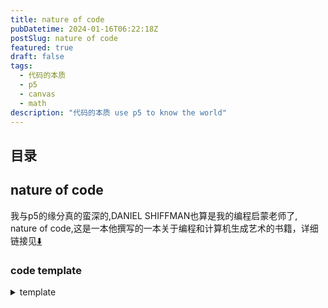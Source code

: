 ```yaml
---
title: nature of code
pubDatetime: 2024-01-16T06:22:18Z
postSlug: nature of code
featured: true
draft: false
tags:
  - 代码的本质
  - p5
  - canvas
  - math
description: "代码的本质 use p5 to know the world"
---
```


## 目录

## nature of code

我与p5的缘分真的蛮深的,DANIEL SHIFFMAN也算是我的编程启蒙老师了,
nature of code,这是一本他撰写的一本关于编程和计算机生成艺术的书籍，详细链接见[⬇️](#links)

### code template

<details>
<summary>template</summary>


<Template client:visible />

</details>

### 0. [Randomness](https://natureofcode.com/random/)

`随机性` `柏林噪声` `概率`

#### RandomnessA

<details>
<summary>RandomnessA</summary>
```tsx
step() {
        const choice = p.floor(p.random(4));
        switch (choice) {
          case 0:
            this.x++;
            break;
          case 1:
            this.x--;
            break;
          case 2:
            this.y++;
            break;
          case 3:
            this.y--;
            break;
          default:
            break;
        }
      }
```

<RandomnessA client:visible />
</details>

#### RandomnessB

<details class="mt-4">
<summary>RandomnessB</summary>

```tsx
step() {
          let xStep = p.random(-1, 1);
          let yStep = p.random(-1, 1);

          this.x += xStep;
          this.y += yStep;

      }

```


<RandomnessB client:visible />
</details>

#### RandomnessC

<details class="mt-4">
<summary>RandomnessC</summary>


<RandomnessC client:visible />
</details>

#### Probability and Nonuniform Distributions

- Create a random walker that has a greater tendency to move down and to the right. (The solution follows in the next section.)

<details>
<summary>Probability and Nonuniform Distributions
概率和非均匀分布</summary>
```ts
let stuff = [1,1,2,4,5,6,7,8,8,8,9,9,9,9,10];
let value = random(stuff);
console.log(value);
````

```ts
let probability = 0.1;
let r = random(1);
if (r < probability) {
  console.log("success");
}
```

</details>

#### RandomnessD

<details class="mt-4">
<summary>RandomnessD  Tends to Move to the Right 趋于向右的随机分布</summary>


<RandomnessD client:visible />
</details>

#### mouseX,mouseY

<details class="mt-4">

<summary>上述例子使用鼠标交互，即使用mouseX,mouseY</summary>


<RandomnessE client:visible />
</details>

#### A Normal Distributions Of Random Numbers

<details class="mt-4">
<summary>A Normal Distributions Of Random Numbers</summary>


<RandomnessF client:visible />

<details>
<summary>柯里化</summary>

```tsx
export default () => {
  const common = (p: p5, sd = 0.41) => {
    const heights = [];
    p.setup = () => {
      p.createCanvas(320, 240);
      p.background(255);
      const e = 2.71828183;
      let m = 0;
      for (let i = 0; i < p.width + 1; i++) {
        let xcoord = p.map(i, 0, p.width, -3, 3);
        let sq2pi = p.sqrt(2 * p.PI); //square root of 2 * PI
        let xmsq = -1 * (xcoord - m) * (xcoord - m); //-(x - mu)^2
        let sdsq = sd * sd; //variance (standard deviation squared)
        heights[i] = (1 / (sd * sq2pi)) * p.pow(e, xmsq / sdsq); //P(x) function
      }

      p.stroke(0);
      p.strokeWeight(2);
      p.noFill();
      p.beginShape();
      for (let i = 0; i < heights.length; i++) {
        let x = i;
        let y = p.map(heights[i], 0, 1, p.height - 2, 2);
        p.vertex(x, y);
      }
      p.endShape();
    };
  };
  const sketchA = (p: p5) => common(p, 0.41);
  const sketchB = (p: p5) => common(p, 1.5);

  return (
    <>
      <div className="flex justify-around">
        <Basic sketch={sketchA}></Basic>
        <Basic sketch={sketchB}></Basic>
      </div>
    </>
  );
};
```

</details>

</details>

#### sigma

<details class="mt-4">
<summary>正态分布与标准差</summary>
正态分布（也称为高斯分布）是统计学中一种重要的概率分布，其特点是对称、钟形曲线。在正态分布中，标准差是一个关键的参数，它衡量数据集中的值与平均值的离散程度。

标准差用来度量数据的离散程度，它越大表示数据的波动越大，越小表示数据的波动越小。标准差的计算公式如下：

$ \sigma = \sqrt{\frac{\sum\_{i=1}^{N}(x_i - \mu)^2}{N}} $

其中：

- $\sigma$ 是标准差，
- $N$ 是数据集中的观测值数量，
- $x_i$ 是每个观测值，
- $\mu$ 是数据集的平均值。

正态分布的特性之一是，约68%的数据在平均值附近的一个标准差范围内，约95%的数据在两个标准差范围内，约99.7%的数据在三个标准差范围内。

如果你有特定的数据集或问题，可以提供更多信息，我可以帮你更具体地理解和解释。

</details>

#### randomGaussian

<details class="pt-4">
<summary>[randomGaussian 正态分布p5方法](https://p5js.org/reference/#/p5/randomGaussian)</summary>


<UseRandomGaussian class="mt-4" client:visible />

</details>

#### SimulatePaint

<details>
<summary>实践一个油漆飞溅模拟</summary>


<SimulatePaint client:visible />

<details open class="!mt-4 ">
<summary>'完美'地在type=range的input使用了useDebouce</summary>

```tsx
import { useDebounce } from "@uidotdev/usehooks";
...
const debouncedSd = useDebounce(sd, 300);
    const sketch = useCallback(
        (p: p5) => {
            ...
        },
        [debouncedSd]
    );
    const handleSliderChange = (val: string) => {
        setSd(parseFloat(val));
    };

    return (
        <>
            <input
                type="range"
                value={sd}
                onChange={(e) => { handleSliderChange(e.target.value) }}
            />
            ...
        </>
```

</details>

</details>

#### ResolveReject

<details>
<summary>接受拒绝分布</summary>


<ResolveReject client:visible />

</details>

#### PerlinCurve

<details>
<summary>柏林噪声</summary>


<PerlinCurve client:visible />

```tsx
let time = 0;
const draw = () => {
  let xoff = time;
  for (let i = 0; i < p.width; i++) {
    let noise_height = p.noise(xoff) * p.height;
    xoff += 0.01;
    p.vertex(i, noise_height);
  }
  p.endShape();
  time += 0.01;
};
```

</details>

#### noise range

<details>
<summary>noise range</summary>


<NoiseRange client:visible />

使用map映射noise生成的值

</details>

#### two-dimensional noise

<details>
<summary>two-dimensional noise</summary>


<TwoDimensionalNoise client:visible />

</details>

#### generate marble

<details>
<summary>generate marble</summary>


<Marble client:visible />

</details>

#### RandomnessG

<details>

<summary>RandomnessG</summary>


<RandomnessG client:visible />

</details>

#### landscape

<details>
<summary>landscape</summary>


<Landscape client:visible />
</details>

#### wind simulation

<details>
<summary>wind simulation(actually just noise)</summary>


<ComponentName client:visible />

<details>
<summary>code</summary>

```tsx
import type p5 from "p5";
import Basic from "@components/react/p5/index.tsx";

export default () => {
  const sketch = (p: p5) => {
    let yoff = 0;
    let seed = 5;
    let { PI } = p;

    const branch = (h: number, xoff: number) => {
      let sw = p.map(h, 2, 100, 1, 5);
      p.strokeWeight(sw);
      p.line(0, 0, 0, -h);
      p.translate(0, -h);

      h *= 0.7;
      xoff += 0.1;

      if (h > 4) {
        let n = p.floor(p.random(1, 5));
        for (let i = 0; i < n; i++) {
          let noise = p.noise(xoff + i, yoff);
          let theta = p.map(noise, 0, 1, -PI / 2, PI / 2);
          if (n % 2 == 0) theta *= -1;
          p.stroke(0);
          p.push();
          p.rotate(theta);
          branch(h, xoff);
          p.pop();
        }
      }
    };

    const setup = () => {
      p.createCanvas(p.windowWidth / 4 + 20, 200);
    };

    const draw = () => {
      p.background(255);
      p.translate(p.width / 2, p.height);
      yoff += 0.005;
      p.randomSeed(seed);
      branch(60, 0);
    };

    p.mouseClicked = () => {
      yoff = p.random(1000);
      seed = p.millis();
    };
    const resize = () => p.setup();
    p.setup = setup;
    p.draw = draw;
    p.windowResized = resize;
  };
  return <Basic sketch={sketch} showControls></Basic>;
};
```

</details>

</details>

todo: flow demo

<details></details>

### 1. [Vectors](https://natureofcode.com/vectors/)

#### ball

<details>
<summary>traveling around ball</summary>


<Ball client:visible />

```tsx
import type p5 from "p5";
import Basic from "@components/react/p5/index.tsx";

export default () => {
  const sketch = (p: p5) => {
    let x = 100;
    let y = 200;
    let xSpeed = 1.5;
    let ySpeed = 0.8;
    const setup = () => {
      p.createCanvas(p.windowWidth / 2, 240);
    };
    const draw = () => {
      p.background(255);
      x += xSpeed;
      y += ySpeed;
      if (x + 8 > p.width || x < 8) {
        xSpeed *= -1;
      }
      if (y + 8 > p.height || y < 8) {
        ySpeed *= -1;
      }
      p.stroke(10);
      p.fill(127, 30, 30);
      p.circle(x, y, 16);
    };
    const resize = () => p.setup();
    p.setup = setup;
    p.draw = draw;
    p.windowResized = resize;
  };
  return <Basic sketch={sketch} showControls></Basic>;
};
```

</details>

#### still ball but use p5.Vector

<details>
<summary>vector add</summary>


<BallUseVector client:visible />

```tsx
import type p5 from "p5";
import Basic from "@components/react/p5/index.tsx";

export default () => {
  const sketch = (p: p5) => {
    let pos, velocity;
    const setup = () => {
      p.createCanvas(p.windowWidth / 2, 80);
      pos = p.createVector(p.width / 2, p.height / 2);
      velocity = p.createVector(1.2, 0.8);
    };
    const draw = () => {
      p.background(204);
      p.fill(255, 0, 0);
      p.stroke(88);

      if (pos.x + 8 > p.width || pos.x < 8) {
        velocity.x = velocity.x * -1;
      }
      if (pos.y + 8 > p.height || pos.y < 8) {
        velocity.y = velocity.y * -1;
      }
      pos.add(velocity);
      p.circle(pos.x, pos.y, 16);
    };
    const resize = () => p.setup();
    p.setup = setup;
    p.draw = draw;
    p.windowResized = resize;
  };
  return <Basic sketch={sketch} showControls></Basic>;
};
```

</details>

#### 3d

<details>
<summary>ball in 3d</summary>


<BallUseVector3D client:visible />

```tsx
import type p5 from "p5";
import Basic from "@components/react/p5/index.tsx";

export default () => {
  const sketch = (p: p5) => {
    let pos, velocity;
    const setup = () => {
      p.createCanvas(p.windowWidth / 2, p.windowHeight / 2, p.WEBGL); // 创建一个3D画布
      pos = p.createVector(0, 0, 0); // 初始位置
      velocity = p.createVector(1, 1, 4); // 初始速度
    };
    const draw = () => {
      p.background(204);
      p.fill(255, 0, 0);
      p.stroke(88);
      console.log(pos, p.width);

      p.orbitControl();

      // 边界检测
      if (pos.x + 16 > p.width / 3 || pos.x - 16 < -p.width / 3) {
        velocity.x = velocity.x * -1;
      }
      if (pos.y + 16 > p.height / 3 || pos.y - 16 < -p.height / 3) {
        velocity.y = velocity.y * -1;
      }
      if (pos.z + 16 > p.width / 3 || pos.z - 16 < -p.width / 3) {
        velocity.z = velocity.z * -1;
      }
      p.noFill();
      p.box((p.width * 2) / 3, (p.height * 2) / 3, (p.width * 2) / 3);
      pos.add(velocity);
      // 在3D空间绘制球体
      p.push(); // 保存当前的变换状态
      p.translate(pos.x, pos.y, pos.z); // 将坐标系移动到小球的位置
      p.fill(126, 127, 128);
      p.sphere(16); // 绘制球体
      p.pop(); // 恢复之前的变换状态
    };
    const resize = () => p.setup();
    p.setup = setup;
    p.draw = draw;
    p.windowResized = resize;
  };
  return <Basic sketch={sketch} showControls />;
};
```

</details>

#### vector subtraction

<details>
<summary>vector subtraction visualization</summary>


<Subtraction client:visible />

</details>

#### vector mul divide

<details>
<summary>vector mul divide visualization</summary>


<Mul client:visible />

</details>

#### magnitude

<details>
<summary>vector magnitude</summary>


<Magnitude client:visible />

</details>

#### normalize

<details>
<summary>vector normalize</summary>


<Normalize client:visible />

</details>

#### Mover

<details>
<summary>Mover</summary>


<Mover client:visible />

```tsx
import type p5 from "p5";
import Basic from "@components/react/p5/index.tsx";
import { Mover } from "./Mover";

export default () => {
  const sketch = (p: p5) => {
    let mover: Mover;
    const setup = () => {
      p.createCanvas(p.windowWidth / 2, 240);
      mover = new Mover(p);
    };
    const draw = () => {
      p.background(255);
      mover.move();
      mover.checkEdges();
      mover.show();
    };
    const resize = () => p.setup();
    p.setup = setup;
    p.draw = draw;
    p.windowResized = resize;
  };
  return <Basic sketch={sketch} showControls></Basic>;
};
```

</details>

#### InteractiveMotionBall

<details>
<summary>Mover toggle mouse</summary>


<InteractiveMotionBall client:visible />

```tsx
import type p5 from "p5";
import Basic from "@components/react/p5/index.tsx";

class MouseMover {
  position: p5.Vector;
  velocity: p5.Vector;
  circleRadius: number = 20;
  acceleration: p5.Vector;
  p: p5;
  color: p5.Color;
  trend: number = 0.2;
  constructor(p: p5) {
    this.circleRadius = p.random(1, 20);
    //球越大，趋势越小
    this.trend = p.map(this.circleRadius, 1, 20, 1, 0.5);
    this.position = p.createVector(
      p.random(this.circleRadius, p.width - this.circleRadius),
      p.random(this.circleRadius + 1, p.height - this.circleRadius - 1)
    );

    this.velocity = p.createVector(p.random(-2, 2), p.random(-2, 2));
    this.p = p;
    this.color = p.color(p.random(0, 255), p.random(0, 255), p.random(0, 255));
  }

  move() {
    let mouse = this.p.createVector(this.p.mouseX, this.p.mouseY);
    let dir = mouse;
    dir.sub(this.position);
    //靠近的趋势
    dir.setMag(this.trend);

    // this.acceleration = this.p.createVector(this.p.random(-0.01, 0.01), this.p.random(-0.01, 0.01));
    this.acceleration = dir;
    // this.acceleration.mult(this.p.random(2));
    this.velocity.limit(10);

    this.velocity.add(this.acceleration);
    this.position.add(this.velocity);
  }

  show() {
    const p = this.p;
    p.stroke(0);
    p.fill(this.color);
    p.strokeWeight(2);
    p.circle(this.position.x, this.position.y, this.circleRadius * 2);
  }

  checkEdges() {
    const p = this.p;
    if (
      this.position.x + this.circleRadius > p.width ||
      this.position.x < this.circleRadius
    ) {
      this.velocity.x *= -1;
    }
    if (
      this.position.y + this.circleRadius > p.height ||
      this.position.y < this.circleRadius
    ) {
      this.velocity.y *= -1;
    }
  }
}

export default () => {
  const sketch = (p: p5) => {
    let movers: MouseMover[];
    const setup = () => {
      p.createCanvas(p.windowWidth / 2, 240);
      movers = new Array(1000).fill(0).map(() => new MouseMover(p));
      p.frameRate(120);
    };
    const draw = () => {
      p.background(255);
      movers.forEach(m => {
        m.move();
        m.checkEdges();
        m.show();
      });
    };
    const resize = () => p.setup();
    p.setup = setup;
    p.draw = draw;
    p.windowResized = resize;
  };
  return <Basic sketch={sketch} showControls></Basic>;
};
```

</details>

<div class="!border-[#889] !font-extrabold p-4 m-3 ">
  It’s important to note that the moving object has no knowledge about trying to
  stop at a destination;
</div>

### 2. [Forces](https://natureofcode.com/forces/)

<details>
<summary>牛顿第二定律</summary>

牛顿第二定律是经典力学中的一个基本原理，描述了力、质量和加速度之间的关系。它可以用数学公式表示为：

\[ F = ma \]

其中，

- \( F \) 表示作用在物体上的力（单位是牛顿），
- \( m \) 表示物体的质量（单位是千克），
- \( a \) 表示物体的加速度（单位是米/秒^2）。

这个定律说明，当一个力作用于一个物体时，它会产生该物体的加速度，且这个加速度的大小与作用力成正比，与物体的质量成反比。换句话说，较大的力会导致较大的加速度，而较大的质量会导致较小的加速度。

</details>

Using forces, simulate a helium-filled balloon floating upward and bouncing off the top of a window. Can you add a wind force that changes over time, perhaps according to Perlin noise?

<details>
<summary>exec 2.1</summary>


<Balloon client:visible />
</details>

#### forceA mouse press to model wind

<details open>
<summary>forceA</summary>

有一说一，我想要的不是这个，但不管怎么说先留着


<TabsCode componentName="ForceA" client:load />

让我来看看这个新写的组件会请求几次ForceA

<TabsCode componentName="ForceB" client:load />

<details open>
<summary>这个组件🙅，内部调用的动态组件不知道为什么不能使用useState</summary>

```tsx
import { Tabs, TabsContent, TabsList, TabsTrigger } from "@shadcn/ui/tabs";
import Code from "@components/react/editor/code";
import { useEffect, useState, useMemo } from "react";

import { ForceA, ForceB } from "@components/react/p5/Forces/index";
import ForceACode from "@components/react/p5/Forces/ForceA.tsx?raw";
import ForceBCode from "@components/react/p5/Forces/ForceB.tsx?raw";

type ComponentName = "ForceA" | "ForceB";

const components: Record<
  ComponentName,
  { component: React.ComponentType<any>; code: string }
> = {
  ForceA: { component: ForceA, code: ForceACode },
  ForceB: { component: ForceB, code: ForceBCode },
};

interface Props {
  componentName: ComponentName;
}

export default function DynamicComponent({ componentName }: Props) {
  const [code, setCode] = useState<string>("");
  const [Component, setComponent] = useState<any>(null);
  const [error, setError] = useState<string | null>(null);

  useEffect(() => {
    let isMounted = true;
    const loadComponent = async () => {
      try {
        if (components[componentName]) {
          setCode(components[componentName].code);
          setComponent(components[componentName].component);
          setError(null);
        } else {
          setError(`Component not found: ${componentName}`);
        }
      } catch (error) {
        console.error(`Failed to load component: ${componentName}`, error);
        setError(`Failed to load component: ${componentName}`);
      }
    };

    loadComponent();

    return () => {
      isMounted = false;
    };
  }, [componentName]);

  const memoizedComponent = useMemo(() => Component, [Component]);

  return (
    <>
      <Tabs defaultValue="demo" className="w-full">
        <TabsList>
          <TabsTrigger value="code">Code</TabsTrigger>
          <TabsTrigger value="demo">Demo</TabsTrigger>
        </TabsList>
        <TabsContent value="code">
          {error ? error : <Code>{code}</Code>}
        </TabsContent>
        <TabsContent value="demo">{memoizedComponent}</TabsContent>
      </Tabs>
    </>
  );
}
```

动态组件的渲染使用了useMemo来避免在每次渲染时重新创建组件。然而，useMemo只是对于组件的引用进行了缓存，但并不会在组件内部创建实际的状态。因此，即使你在动态组件中调用了useState，它也不会正常工作，因为该组件的每次渲染都会重新创建，并且每次重新创建时都会重新初始化状态。(AI)

<details open>
<summary>继续问ai,这个组件中动态组件内部为什么不能调用useState,useRef等</summary>

在你的代码中，动态组件被存储在`Component`状态中，并在渲染时被调用。然而，React 的规则是在组件的顶层使用 Hook，而不是在条件语句、循环或嵌套函数中使用。动态组件内部可能不能直接调用`useState`、`useRef`等 Hook，因为它们被认为是在组件的非顶层调用。

为了解决这个问题，你可以通过传递函数作为props给动态组件，然后在动态组件内部调用该函数来更新父组件的状态。下面是一个修改后的示例：

```tsx
import React, { useEffect, useState, useMemo } from "react";

// 其他导入语句

type ComponentName = "ForceA" | "ForceB";

const components: Record<
  ComponentName,
  { component: React.ComponentType<any>; code: string }
> = {
  ForceA: { component: ForceA, code: ForceACode },
  ForceB: { component: ForceB, code: ForceBCode },
};

interface Props {
  componentName: ComponentName;
}

export default function DynamicComponent({ componentName }: Props) {
  const [code, setCode] = useState<string>("");
  const [Component, setComponent] = useState<any>(null);
  const [error, setError] = useState<string | null>(null);

  useEffect(() => {
    let isMounted = true;
    const loadComponent = async () => {
      try {
        if (components[componentName]) {
          setCode(components[componentName].code);
          setComponent(components[componentName].component);
          setError(null);
        } else {
          setError(`Component not found: ${componentName}`);
        }
      } catch (error) {
        console.error(`Failed to load component: ${componentName}`, error);
        setError(`Failed to load component: ${componentName}`);
      }
    };

    loadComponent();

    return () => {
      isMounted = false;
    };
  }, [componentName]);

  const memoizedComponent = useMemo(() => Component, [Component]);

  const [dynamicState, setDynamicState] = useState<any>(null);

  const handleStateChange = (newState: any) => {
    setDynamicState(newState);
  };

  if (memoizedComponent) {
    // 如果动态组件已加载，将动态组件渲染出来，并传递一个用于更新父组件状态的函数作为 props
    return (
      <>
        <Tabs defaultValue="demo" className="w-full">
          {/* 这里省略 Tabs 相关的代码 */}
          <TabsContent value="demo">
            <memoizedComponent handleStateChange={handleStateChange} />
          </TabsContent>
        </Tabs>
      </>
    );
  }

  // 如果动态组件尚未加载，渲染加载中的状态或错误消息
  return <>{/* 这里省略加载中或错误状态的渲染代码 */}</>;
}
```

在上述修改中，动态组件被渲染并传递了一个名为`handleStateChange`的函数作为props。在动态组件内部，你可以调用`handleStateChange`函数来更新父组件的状态。

还是报错🤣，ai果然不能替代人类

`React.jsx: type is invalid -- expected a string (for built-in components) or a class/function (for composite components) but got: <Fragment />. Did you accidentally export a JSX literal instead of a component?`

</details>

</details>

</details>


#### wind ForceC(非动态加载组件)

<details open>
<summary>ForceC 回归单独加载组件</summary>

<ForceC client:load />

为啥这里第一次弹不回去了，但后面又弹到了第一次弹回去的最大高度

</details>

#### a lot of Mover that ForceD

<details open>
<summary>ForceD</summary>

<ForceD client:load />

可以看到小球比大球“快”多了

</details>

#### exercise2.3

### 3. Oscillation

### 4. Particle System

### 5. Autonomous Agents

### 6. Physical Libraries

### 7. Cellular Automata

### 8. Fractals

### 9. Evolutionary Computing

### 10. Neural Networks

### 11. Neuroevolution

## links

- https://natureofcode.com/
- https://p5js.org/
- https://processing.org/
- https://www.youtube.com/@TheCodingTrain
